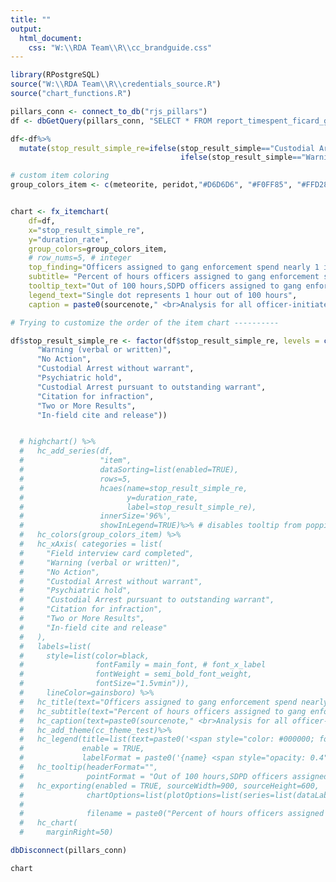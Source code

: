 ```yaml
---
title: ""
output:
  html_document:
    css: "W:\\RDA Team\\R\\cc_brandguide.css"
---
```

<!-- link to Google Font -->
<link href="https://fonts.googleapis.com/css2?family=Inter:wght@100;200;300;400;500;600;700;800;900&display=swap" rel="stylesheet">

```r

library(RPostgreSQL)
source("W:\\RDA Team\\R\\credentials_source.R")
source("chart_functions.R")

pillars_conn <- connect_to_db("rjs_pillars")
df <- dbGetQuery(pillars_conn, "SELECT * FROM report_timespent_ficard_gang_stop") 

df<-df%>%
  mutate(stop_result_simple_re=ifelse(stop_result_simple=="Custodial Arrest without warrant", "Arrest without warrant",
                                      ifelse(stop_result_simple=="Warning (verbal or written)","Warning",ifelse(stop_result_simple=="Custodial Arrest pursuant to outstanding warrant","Arrest with warrant",ifelse(stop_result_simple=="Field interview card completed","Field interview card",stop_result_simple)))))

# custom item coloring
group_colors_item <- c(meteorite, peridot,"#D6D6D6", "#F0FF85", "#FFD28F", "#FFE680",  "#733256", "#9BCCFF", "#BDAFE9")


chart <- fx_itemchart(
    df=df, 
    x="stop_result_simple_re",
    y="duration_rate", 
    group_colors=group_colors_item,
    # row_nums=5, # integer
    top_finding="Officers assigned to gang enforcement spend nearly 1 in 5 patrol hours on stops resulting in a field interview card",
    subtitle= "Percent of hours officers assigned to gang enforcement spent on stops by stop result",
    tooltip_text="Out of 100 hours,SDPD officers assigned to gang enforcement spent <b>{point.duration_rate:.1f}</b> hours on stops that resulted in <b>{point.stop_result_simple}</b>",
    legend_text="Single dot represents 1 hour out of 100 hours",
    caption = paste0(sourcenote," <br>Analysis for all officer-initiated stops made by officers assigned to gang enforcement."))    

# Trying to customize the order of the item chart ----------

df$stop_result_simple_re <- factor(df$stop_result_simple_re, levels = c(  "Field interview card completed",
      "Warning (verbal or written)",
      "No Action",
      "Custodial Arrest without warrant",
      "Psychiatric hold",
      "Custodial Arrest pursuant to outstanding warrant",
      "Citation for infraction",
      "Two or More Results",
      "In-field cite and release"))


  # highchart() %>%
  #   hc_add_series(df, 
  #                 "item",
  #                 dataSorting=list(enabled=TRUE),
  #                 rows=5,
  #                 hcaes(name=stop_result_simple_re, 
  #                       y=duration_rate,
  #                       label=stop_result_simple_re),
  #                 innerSize='96%',
  #                 showInLegend=TRUE)%>% # disables tooltip from popping up when mouse moves over bars
  #   hc_colors(group_colors_item) %>%
  #   hc_xAxis( categories = list(
  #     "Field interview card completed",
  #     "Warning (verbal or written)",
  #     "No Action",
  #     "Custodial Arrest without warrant",
  #     "Psychiatric hold",
  #     "Custodial Arrest pursuant to outstanding warrant",
  #     "Citation for infraction",
  #     "Two or More Results",
  #     "In-field cite and release"
  #   ),
  #   labels=list(
  #     style=list(color=black,
  #                fontFamily = main_font, # font_x_label
  #                fontWeight = semi_bold_font_weight,
  #                fontSize="1.5vmin")),
  #     lineColor=gainsboro) %>%
  #   hc_title(text="Officers assigned to gang enforcement spend nearly 1 in 5 patrol hours on stops resulting in a field interview card") %>%
  #   hc_subtitle(text="Percent of hours officers assigned to gang enforcement spent on stops by stop result") %>%
  #   hc_caption(text=paste0(sourcenote," <br>Analysis for all officer-initiated stops made by officers assigned to gang enforcement.")) %>%
  #   hc_add_theme(cc_theme_test)%>%
  #   hc_legend(title=list(text=paste0('<span style="color: #000000; font-weight: bold">', "Single dot represents 1 hour out of 100 hours", '</span><br/><span style="color: #666; font-style: italic">Click to hide</span>')),
  #             enable = TRUE,
  #             labelFormat = paste0('{name} <span style="opacity: 0.4">{', df$duration_rate, ':.1f}</span>'))  %>%
  #   hc_tooltip(headerFormat="",
  #              pointFormat = "Out of 100 hours,SDPD officers assigned to gang enforcement spent <b>{point.duration_rate:.1f}</b> hours on stops that resulted in <b>{point.stop_result_simple}</b>") %>%
  #   hc_exporting(enabled = TRUE, sourceWidth=900, sourceHeight=600,
  #              chartOptions=list(plotOptions=list(series=list(dataLabels=list(enabled=TRUE,                                                           
  #                                                                             format=paste0(list(pointFormat=paste0('{point.', df$duration_rate,':.1f}')))))),
  #              filename = paste0("Percent of hours officers assigned to gang enforcement spent on stops by stop result","_Catalyst California, catalystcalifornia.org, 2023."))) %>%
  #   hc_chart(
  #     marginRight=50)

dbDisconnect(pillars_conn)


```

```r
chart
```

<script>
  widg = document.getElementsByClassName('html-widget'); //find widgets
  for (let i = 0; i < widg.length; i++) { //loop through
    document.getElementsByClassName('highchart')[i].style.width = '100%'; //adjust width
    document.getElementsByClassName('highchart')[i].style.height = '100%'; //adjust height
  }
</script>